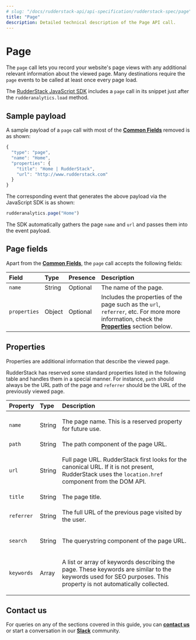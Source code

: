 ```yaml
---
# slug: "/docs/rudderstack-api/api-specification/rudderstack-spec/page"
title: "Page"
description: Detailed technical description of the Page API call.
---
```


# Page

The `page` call lets you record your website's page views with any additional relevant information about the viewed page. Many destinations require the `page` events to be called at least once every page load.

<div class="successBlock">

  The <a href="https://rudderstack.com/docs/stream-sources/rudderstack-sdk-integration-guides/rudderstack-javascript-sdk/">RudderStack JavaScript SDK</a> includes a <code class="inline-code">page</code> call in its snippet just after the <code class="inline-code">rudderanalytics.load</code> method.
</div>

## Sample payload

A sample payload of a `page` call with most of the [**Common Fields**](https://rudderstack.com/docs/rudderstack-api/api-specification/rudderstack-spec/common-fields/) removed is as shown:

```javascript
{
  "type": "page",
  "name": "Home",
  "properties": {
    "title": "Home | RudderStack",
    "url": "http://www.rudderstack.com"
  }
}
```

The corresponding event that generates the above payload via the JavaScript SDK is as shown:

```javascript
rudderanalytics.page("Home")
```

<div class="successBlock">

  The SDK automatically gathers the page <code class="inline-code">name</code> and <code class="inline-code">url</code> and passes them into the event payload.
</div>

## Page fields

Apart from the [**Common Fields**](https://rudderstack.com/docs/rudderstack-api/api-specification/rudderstack-spec/common-fields/), the `page` call accepts the following fields:

| **Field**    | **Type** | **Presence** | **Description**                                                                                                                            |
| :----------- | :------- | :----------- | :----------------------------------------------------------------------------------------------------------------------------------------- |
| `name`       | String   | Optional     | The name of the page.                                                                                                                      |
| `properties` | Object   | Optional     | Includes the properties of the page such as the `url`, `referrer`, etc. For more more information, check the [**Properties**](https://rudderstack.com/docs/rudderstack-api/api-specification/rudderstack-spec/page/#properties) section below. |

## Properties

Properties are additional information that describe the viewed page.

RudderStack has reserved some standard properties listed in the following table and handles them in a special manner. For instance, `path` should always be the URL path of the page and `referrer` should be the URL of the previously viewed page.

<table>
  <thead>
    <tr>
      <th style="text-align:left">
        <b>Property</b>
      </th>
      <th style="text-align:left">
        <b>Type</b>
      </th>
      <th style="text-align:left">
        <b>Description</b>
      </th>
    </tr>
  </thead>
  <tbody>
    <tr>
      <td style="text-align:left">
        <code class="inline-code">name</code>
      </td>
      <td style="text-align:left">String</td>
      <td style="text-align:left">
        <p>The page name. This is a reserved property for future use.</p>
      </td>
    </tr>
    <tr>
      <td style="text-align:left">
        <code class="inline-code">path</code>
      </td>
      <td style="text-align:left">String</td>
      <td style="text-align:left">The path component of the page URL.</td>
    </tr>
    <tr>
      <td style="text-align:left">
        <code class="inline-code">url</code>
      </td>
      <td style="text-align:left">String</td>
      <td style="text-align:left">
        <p>Full page URL. RudderStack first looks for the canonical URL. If it is not present, RudderStack uses the <code class="inline-code">location.href</code> component from the DOM API.</p>
      </td>
    </tr>
    <tr>
      <td style="text-align:left">
        <code class="inline-code">title</code>
      </td>
      <td style="text-align:left">String</td>
      <td style="text-align:left">The page title.</td>
    </tr>
    <tr>
      <td style="text-align:left">
        <code class="inline-code">referrer</code>
      </td>
      <td style="text-align:left">String</td>
      <td style="text-align:left">
        <p>The full URL of the previous page visited by the user.</p>
      </td>
    </tr>
    <tr>
      <td style="text-align:left">
        <code class="inline-code">search</code>
      </td>
      <td style="text-align:left">String</td>
      <td style="text-align:left">
        <p>The querystring component of the page URL.</p>
      </td>
    </tr>
    <tr>
      <td style="text-align:left">
        <code class="inline-code">keywords</code>
      </td>
      <td style="text-align:left">Array</td>
      <td style="text-align:left">
        <p>A list or array of keywords describing the page. These keywords are similar to the keywords used for SEO purposes. This property is not automatically collected.</p>
      </td>
    </tr>
  </tbody>
</table>

## Contact us

For queries on any of the sections covered in this guide, you can [**contact us**](mailto:%20docs@rudderstack.com) or start a conversation in our [**Slack**](https://rudderstack.com/join-rudderstack-slack-community) community.
